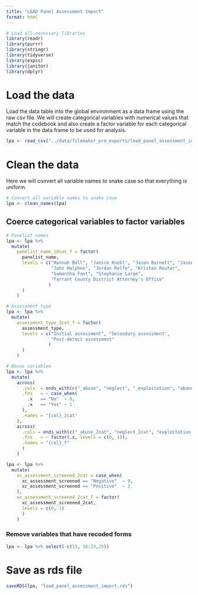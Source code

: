 ---
title: "LEAD Panel Assessment Import"
format: html
---

```{r, message= FALSE}
# Load all necessary libraries
library(readr)
library(purrr)
library(stringr)
library(tidyverse)
library(expss)
library(janitor)
library(dplyr)
```

# Load the data

Load the data table into the global environment as a data frame using the raw csv file. We will create categorical variables with numerical values that match the codebook and also create a factor variable for each categorical variable in the data frame to be used for analysis.

```{r}
lpa <- read_csv("../data/filemaker_pro_exports/lead_panel_assessment_import.csv")
```

# Clean the data

Here we will convert all variable names to snake case so that everything is uniform.

```{r}
# Convert all variable names to snake case
lpa <- clean_names(lpa)
```

## Coerce categorical variables to factor variables

```{r}
# Panelist names
lpa <- lpa %>%
  mutate(
    panelist_name_10cat_f = factor(
      panelist_name,
      levels = c("Hannah Bell", "Janice Knebl", "Jason Burnett", "Jason Knebl", 
                 "John Halphen", "Jordan Rolfe", "Kristen Reuter",
                 "Samantha Fant", "Stephanie Large", 
                 "Tarrant County District Attorney's Office"
                )
      )
    )

# Assessment type    
lpa <- lpa %>%
  mutate(
    assessment_type_3cat_f = factor(
      assessment_type,
      levels = c("Initial assessment", "Secondary assessment",
                 "Post-detect assessment" 
                )
      )
    )

# Abuse variables
lpa <- lpa %>%
  mutate(
    across(
      .cols  = ends_with(c("_abuse", "neglect", "_exploitation", "abandonment")),
      .fns   = ~ case_when(
        .x   == "No"  ~ 0,
        .x   == "Yes" ~ 1
      ),
      .names = "{col}_2cat"
    ),
    across(
      .cols = ends_with(c("_abuse_2cat", "neglect_2cat", "exploitation_2cat", "abandonment_2cat")),
      .fns   = ~ factor(.x, levels = c(0, 1)),
      .names = "{col}_f"
      )
    )

lpa <- lpa %>%
  mutate(
    xc_assessment_screened_2cat = case_when(
      xc_assessment_screened == "Negative"  ~ 0,
      xc_assessment_screened == "Positive"  ~ 1
    ),
    xc_assessment_screened_2cat_f = factor(
      xc_assessment_screened_2cat,
      levels = c(0, 1)
      )
    )

```

### Remove variables that have recoded forms

```{r}
lpa <- lpa %>% select(-c(13, 16:23,25))
```

# Save as rds file

```{r}
saveRDS(lpa, "lead_panel_assessment_import.rds")

```
